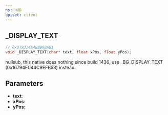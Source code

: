 ```yaml
---
ns: HUD
apiset: client
---
```

## _DISPLAY_TEXT

```c
// 0xD79334A4BB99BAD1
void _DISPLAY_TEXT(char* text, float xPos, float yPos);
```

nullsub, this native does nothing since build 1436, use _BG_DISPLAY_TEXT (0x16794E044C9EFB58) instead.

## Parameters
* **text**:
* **xPos**:
* **yPos**: